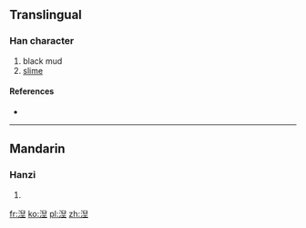 ==Translingual==

===Han character===
{{Han char|rn=85|rad=水|as=09|sn=12|four=|canj=水竹X一 (EHXM)}}

# black mud
# [[slime]]

====References====
* {{Han ref|kx=0639.111|dkj=17917|hdz=31680.060|uh=6E7C|ud=28284}}

----

==Mandarin==

===Hanzi===
{{cmn-hanzi|pin=[[niè]] ([[nie4]]), [[qì]] ([[qi4]])|wg=nieh<sup>4</sup>, ch'i<sup>4</sup>}}

# {{defn|Mandarin|sort=水09}}

[[fr:湼]]
[[ko:湼]]
[[pl:湼]]
[[zh:湼]]